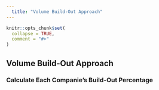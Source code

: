 ```yaml
---
  title: "Volume Build-Out Approach"
---
```


```r
knitr::opts_chunk$set(
  collapse = TRUE,
  comment = "#>"
)
```

## Volume Build-Out Approach

### Calculate Each Companie's Build-Out Percentage


